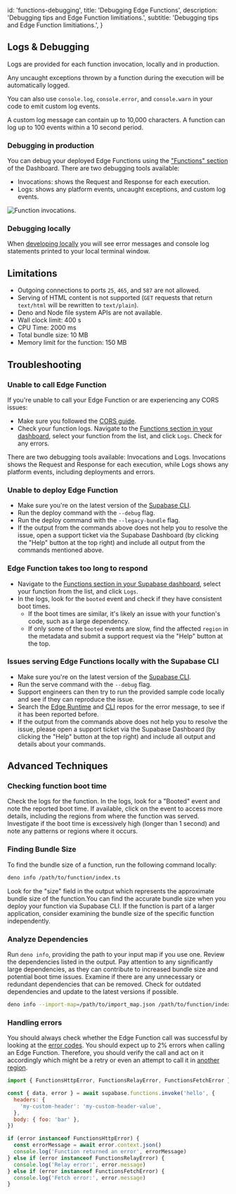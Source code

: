 
  id: 'functions-debugging',
  title: 'Debugging Edge Functions',
  description: 'Debugging tips and Edge Function limitiations.',
  subtitle: 'Debugging tips and Edge Function limitiations.',
}

## Logs & Debugging

Logs are provided for each function invocation, locally and in production.

Any uncaught exceptions thrown by a function during the execution will be automatically logged.

You can also use `console.log`, `console.error`, and `console.warn` in your code to emit custom log events.

A custom log message can contain up to 10,000 characters. A function can log up to 100 events within a 10 second period.

### Debugging in production

You can debug your deployed Edge Functions using the ["Functions" section](https://supabase.com/dashboard/project/_/functions) of the Dashboard. There are two debugging tools available:

- Invocations: shows the Request and Response for each execution.
- Logs: shows any platform events, uncaught exceptions, and custom log events.

![Function invocations.](/docs/img/guides/functions/function-logs.png)

### Debugging locally

When [developing locally](/docs/guides/functions/local-development) you will see error messages and console log statements printed to your local terminal window.

## Limitations

- Outgoing connections to ports `25`, `465`, and `587` are not allowed.
- Serving of HTML content is not supported (`GET` requests that return `text/html` will be rewritten to `text/plain`).
- Deno and Node file system APIs are not available.
- Wall clock limit: 400 s
- CPU Time: 2000 ms
- Total bundle size: 10 MB
- Memory limit for the function: 150 MB

## Troubleshooting

### Unable to call Edge Function

If you're unable to call your Edge Function or are experiencing any CORS issues:

- Make sure you followed the [CORS guide](/docs/guides/functions/cors).
- Check your function logs. Navigate to the [Functions section in your dashboard](https://supabase.com/dashboard/project/_/functions), select your function from the list, and click `Logs`. Check for any errors.

There are two debugging tools available: Invocations and Logs. Invocations shows the Request and Response for each execution, while Logs shows any platform events, including deployments and errors.

### Unable to deploy Edge Function

- Make sure you're on the latest version of the [Supabase CLI](/docs/guides/cli#updates).
- Run the deploy command with the `--debug` flag.
- Run the deploy command with the `--legacy-bundle` flag.
- If the output from the commands above does not help you to resolve the issue, open a support ticket via the Supabase Dashboard (by clicking the "Help" button at the top right) and include all output from the commands mentioned above.

### Edge Function takes too long to respond

- Navigate to the [Functions section in your Supabase dashboard](https://supabase.com/dashboard/project/_/functions), select your function from the list, and click `Logs`.
- In the logs, look for the `booted` event and check if they have consistent boot times.
  - If the boot times are similar, it's likely an issue with your function's code, such as a large dependency.
  - If only some of the `booted` events are slow, find the affected `region` in the metadata and submit a support request via the "Help" button at the top.

### Issues serving Edge Functions locally with the Supabase CLI

- Make sure you're on the latest version of the [Supabase CLI](/docs/guides/cli#updates).
- Run the serve command with the `--debug` flag.
- Support engineers can then try to run the provided sample code locally and see if they can reproduce the issue.
- Search the [Edge Runtime](https://github.com/supabase/edge-runtime) and [CLI](https://github.com/supabase/cli) repos for the error message, to see if it has been reported before.
- If the output from the commands above does not help you to resolve the issue, please open a support ticket via the Supabase Dashboard (by clicking the "Help" button at the top right) and include all output and details about your commands.

## Advanced Techniques

### Checking function boot time

Check the logs for the function. In the logs, look for a "Booted" event and note the reported boot time. If available, click on the event to access more details, including the regions from where the function was served. Investigate if the boot time is excessively high (longer than 1 second) and note any patterns or regions where it occurs.

### Finding Bundle Size

To find the bundle size of a function, run the following command locally:

```bash
deno info /path/to/function/index.ts
```

Look for the "size" field in the output which represents the approximate bundle size of the function.You can find the accurate bundle size when you deploy your function via Supabase CLI. If the function is part of a larger application, consider examining the bundle size of the specific function independently.

### Analyze Dependencies

Run `deno info`, providing the path to your input map if you use one.
Review the dependencies listed in the output. Pay attention to any significantly large dependencies, as they can contribute to increased bundle size and potential boot time issues.
Examine if there are any unnecessary or redundant dependencies that can be removed. Check for outdated dependencies and update to the latest versions if possible.

```bash
deno info --import-map=/path/to/import_map.json /path/to/function/index.ts
```

### Handling errors

You should always check whether the Edge Function call was successful by looking at the [error codes](https://supabase.com/docs/reference/javascript/functions-invoke?example=error-handling).
You should expect up to 2% errors when calling an Edge Function. Therefore, you should verify the call and act on it accordingly which might be a retry or even an attempt to call it in [another region](https://supabase.com/docs/guides/functions/regional-invocation).

```js
import { FunctionsHttpError, FunctionsRelayError, FunctionsFetchError } from '@supabase/supabase-js'

const { data, error } = await supabase.functions.invoke('hello', {
  headers: {
    'my-custom-header': 'my-custom-header-value',
  },
  body: { foo: 'bar' },
})

if (error instanceof FunctionsHttpError) {
  const errorMessage = await error.context.json()
  console.log('Function returned an error', errorMessage)
} else if (error instanceof FunctionsRelayError) {
  console.log('Relay error:', error.message)
} else if (error instanceof FunctionsFetchError) {
  console.log('Fetch error:', error.message)
}
```


